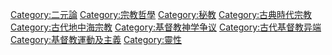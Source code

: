 {{Commons category|Gnosticism}}
{{Category main}}

[[Category:二元論|Category:二元論]]
[[Category:宗教哲學|Category:宗教哲學]]
[[Category:秘教|Category:秘教]]
[[Category:古典時代宗教|Category:古典時代宗教]]
[[Category:古代地中海宗教|Category:古代地中海宗教]]
[[Category:基督教神学争议|Category:基督教神学争议]]
[[Category:古代基督教异端|Category:古代基督教异端]]
[[Category:基督教運動及主義|Category:基督教運動及主義]]
[[Category:靈性|Category:靈性]]
